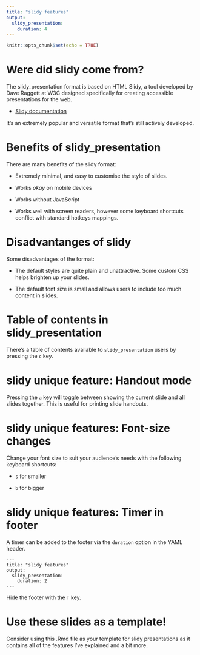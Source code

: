```yaml
---
title: "slidy features"
output: 
  slidy_presentation:
    duration: 4
---
```


```r
knitr::opts_chunk$set(echo = TRUE)
```

# Were did slidy come from?

The slidy_presentation format is based on HTML Slidy, a tool developed by Dave Raggett at W3C designed specifically for creating accessible presentations for the web.

- [Slidy documentation](https://www.w3.org/Talks/Tools/Slidy2/#(1))

It's an extremely popular and versatile format that's still actively developed.

# Benefits of slidy_presentation

There are many benefits of the slidy format:

- Extremely minimal, and easy to customise the style of slides.

- Works *okay* on mobile devices

- Works without JavaScript

- Works well with screen readers, however some keyboard shortcuts conflict with standard hotkeys mappings.

# Disadvantanges of slidy

Some disadvantages of the format:

- The default styles are quite plain and unattractive. Some custom CSS helps brighten up your slides.

- The default font size is small and allows users to include too much content in slides.

# Table of contents in slidy_presentation

There's a table of contents available to `slidy_presentation` users by pressing the `c` key.

# slidy unique feature: Handout mode

Pressing the `a` key will toggle between showing the current slide and all slides together. This is useful for printing slide handouts.

# slidy unique features: Font-size changes

Change your font size to suit your audience's needs with the following keyboard shortcuts:

- `s` for smaller

- `b` for bigger

# slidy unique features: Timer in footer

A timer can be added to the footer via the `duration` option in the YAML header.

    ---
    title: "slidy features"
    output: 
      slidy_presentation:
        duration: 2
    ---

Hide the footer with the `f` key.


# Use these slides as a template!

Consider using this .Rmd file as your template for slidy presentations as it contains all of the features I've explained and a bit more.